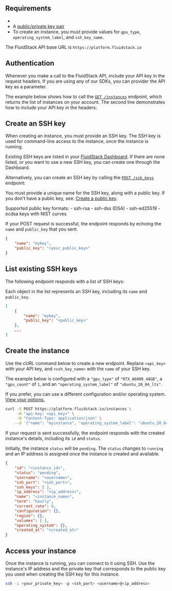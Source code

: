 ## Requirements

 - <Markdown src="../snippets/api-key.mdx" />
 - A [public/private key pair](/authentication#public-key)
 - To create an instance, you must provide values for `gpu_type`, `operating_system_label`, and `ssh_key_name`. 


<Info>    The FluidStack API base URL is `https://platform.fluidstack.io`</Info>
    
    

## Authentication

Whenever you make a call to the FluidStack API, include your API key in the request headers. If you are using any of our SDKs, you can provider the API key as a parameter. 

The example below shows how to call the [`GET /instances`](/api-reference/instances/list) endpoint, which returns the list of instances on your account. The second line demonstrates how to include your API key in the headers:

<EndpointRequestSnippet endpoint="GET /instances" />


## Create an SSH key


When creating an instance, you must provide an SSH key. The SSH key is used for command-line access to the instance, once the instance is running. 

Existing SSH keys are listed in your [FluidStack Dashboard](https://dashboard.fluidstack.io/dashboard/ssh-keys). If there are none listed, or you want to use a new SSH key, you can create one through the Dashboard. 

Alternatively, you can create an SSH key by calling the [`POST /ssh_keys`](/api-reference/ssh-keys/create) endpoint:

You must provide a unique name for the SSH key, along with a public key. If you don't have a public key, see: [Create a public key](/).


<Note>
  Supported public key formats: 
    - ssh-rsa
    - ssh-dss (DSA)
    - ssh-ed25519
    - ecdsa keys with NIST curves
</Note>


<EndpointRequestSnippet endpoint="POST /ssh_keys" />

If your POST request is successful, the endpoint responds by echoing the `name` and `public_key` that you sent.

```json title="Response"
{
    "name": "mykey",
    "public_key": "<your_public_key>"
}
```

## List existing SSH keys

The following endpoint responds with a list of SSH keys:

<EndpointRequestSnippet endpoint="GET /ssh_keys" />

Each object in the list represents an SSH key, including its `name` and `public_key`. 

```json title="Response"
[
    {
        "name": "mykey",
        "public_key": "<public_key>"
    },
    ...
]
```

## Create the instance 

Use the cURL command below to create a new endpoint. Replace `<api_key>` with your API key, and `<ssh_key_name>` with the `name` of your SSH key. 


The example below is configured with a `"gpu_type"` of `"RTX_A6000_48GB"`, a `"gpu_count"` of `1`, and an `"operating_system_label"` of `"ubuntu_20_04_lts"`. 

If you prefer, you can use a different configuration and/or operating system. [View your options.](/list-of-available-configurations-and-operating-systems)

```bash title="bash"
curl -X POST https://platform.fluidstack.io/instances \
     -H "api-key: <api_key>" \
     -H "Content-Type: application/json" \
    --d '{"name": "myinstance", "operating_system_label": "ubuntu_20_04_lts", "ssh_keys": ["<ssh_key_name>"], "gpu_type": "RTX_A6000_48GB", "gpu_count": 1}'
```

If your request is sent successfully, the endpoint responds with the created instance's details, including its `id` and `status`.

Initially, the instance `status` will be `pending`. The `status` changes to `running` and an IP address is assigned once the instance is created and available.

```json title="JSON response"
{
    "id": "<instance_id>",
    "status": "pending",
    "username": "<username>",
    "ssh_port": "<ssh_port>",
    "ssh_keys": [ ],
    "ip_address": "<ip_address>",
    "name": "<instance_name>",
    "term": "hourly",
    "current_rate": 0,
    "configuration": {},
    "region": {},
    "volumes": [ ],
    "operating_system": {},
    "created_at": "<created_at>"
}
```

## Access your instance 

Once the instance is running, you can connect to it using SSH. Use the instance's IP address and the private key that corresponds to the public key you used when creating the SSH key for this instance.

```bash title="bash"
ssh -i <your_private_key> -p <ssh_port> <username>@<ip_address>
```
